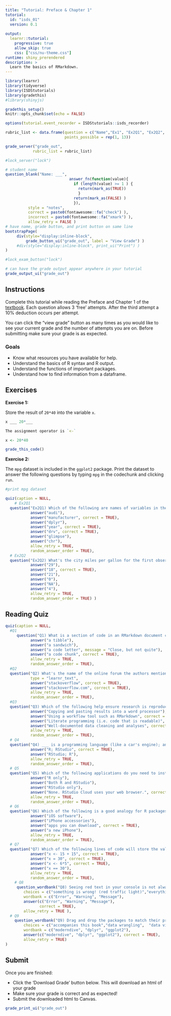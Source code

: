 ```yaml
---
title: "Tutorial: Preface & Chapter 1"
tutorial:
  id: "isds_01"
  version: 0.1
  
output:
  learnr::tutorial:
    progressive: true
    allow_skip: true
    css: ["css/nu-theme.css"]
runtime: shiny_prerendered
description: >
  Learn the basics of RMarkdown.
---
```


```r

library(learnr)
library(tidyverse)
library(ISDStutorials)
library(gradethis)
#library(shinyjs)

gradethis_setup()
knitr::opts_chunk$set(echo = FALSE)

options(tutorial.event_recorder = ISDStutorials::isds_recorder)

```

```r
rubric_list <- data.frame(question = c("Name","Ex1", "Ex2Q1", "Ex2Q2", "Q1", "Q2", "Q3", "Q4", "Q5", "Q6", "Q7", "Q8", "Q9"),
                          points_possible = rep(1, 13))

grade_server("grade_out", 
            rubric_list = rubric_list)

#lock_server("lock")
```

```r
# student name
question_blank("Name: ___",
                            answer_fn(function(value){
                              if (length(value) >= 1 ) {
                                return(mark_as(TRUE))
                                }
                              return(mark_as(FALSE) )
                              }),
          style = "notes",
          correct = paste0(fontawesome::fa("check") ),
          incorrect = paste0(fontawesome::fa("xmark") ),
          allow_retry = FALSE )
# have name, grade button, and print button on same line
bootstrapPage(
     div(style="display:inline-block",
         grade_button_ui("grade_out", label = "View Grade") )
     #div(style="display:inline-block", print_ui("Print") )
)

#lock_exam_button("lock")

# can have the grade output appear anywhere in your tutorial
grade_output_ui("grade_out")


```

## Instructions

Complete this tutorial while reading the Preface and Chapter 1 of the [textbook](https://nustat.github.io/intro-stat-data-sci/). Each question allows 3 'free' attempts. After the third attempt a 10% deduction occurs per attempt.

You can click the "view grade" button as many times as you would like to see your current grade and the number of attempts you are on. Before submitting make sure your grade is as expected.


### Goals

-   Know what resources you have available for help.
-   Understand the basics of R syntax and R output.
-   Understand the functions of important packages.
-   Understand how to find information from a dataframe.


## Exercises

**Exercise 1:**

Store the result of `20*40` into the variable `x`.

```r
x ___ 20*___
```

```r
The assignment operator is `<-`
```

```r
x <- 20*40
```

```r
grade_this_code()
```

**Exercise 2:**

The `mpg` dataset is included in the `ggplot2` package. Print the dataset to answer the following questions by typing `mpg` in the codechunk and clicking `run`.

```r
#print mpg dataset
```


```r
quiz(caption = NULL,
    # Ex2Q1
  question("Ex2Q1) Which of the following are names of variables in the mpg data frame?",
           answer("audi"),
           answer("manufacturer", correct = TRUE),
           answer("dplyr"),
           answer("year", correct = TRUE),
           answer("drv", correct = TRUE),
           answer("glimpse"),
           answer("chr"),
           allow_retry = TRUE,
           random_answer_order = TRUE), 
  # Ex2Q2
  question("Ex2Q2) What's the city miles per gallon for the first observation in the mpg dataframe?",
           answer("29"),
           answer("18", correct = TRUE),
           answer("21"),
           answer("0"),
           answer("NA"),
           answer("4"), 
           allow_retry = TRUE,
           random_answer_order = TRUE) )
```


## Reading Quiz

```r
quiz(caption = NULL,
  #Q1
     question("Q1) What is a section of code in an RMarkdown document called?",
           answer("a tibble"),
           answer("a sandwich"),
           answer("a code letter", message = "Close, but not quite"),
           answer("a code chunk", correct = TRUE),
           allow_retry = TRUE,
           random_answer_order = TRUE),
  #Q2
  question("Q2) What's the name of the online forum the authors mention with an extensive community of R users that you can consult for code troubleshooting?", 
           type = "learnr_text",
           answer("stackoverflow", correct = TRUE),
           answer("stackoverflow.com", correct = TRUE),
           allow_retry = TRUE,
           random_answer_order = TRUE),
  #Q3
  question("Q3) Which of the following help ensure research is reproducible? Select all that apply.",
           answer("Copying and pasting results into a word processor"),
           answer("Using a workflow tool such as RMarkdown", correct = TRUE),
           answer("Literate programming (i.e. code that is readable)", correct = TRUE),
           answer("Well-documented data cleaning and analyses", correct = TRUE),
           allow_retry = TRUE,
           random_answer_order = TRUE), 
  # Q4
  question("Q4) ___ is a programming language (like a car's engine); and ___ is an inintegrated development environment (like a car dashboard)",
           answer("R; RStudio", correct = TRUE),
           answer("RStudio; R"),
           allow_retry = TRUE,
           random_answer_order = TRUE),
  # Q5
  question("Q5) Which of the following applications do you need to install on your computer for this course?",
           answer("R only"),
           answer("Both R and RStudio"),
           answer("RStudio only"),
           answer("None. RStudio Cloud uses your web browser.", correct = TRUE),
           allow_retry = TRUE,
           random_answer_order = TRUE),
  # Q6
  question("Q6) Which of the following is a good analogy for R packages?",
           answer("iOS software"),
           answer("iPhone accessories"),
           answer("apps you can download", correct = TRUE),
           answer("a new iPhone"),
           allow_retry = TRUE,
           random_answer_order = TRUE),
  # Q7
  question("Q7) Which of the following lines of code will store the value 30 in the object x? Select all that apply.",
           answer("x <- 15 + 15", correct = TRUE),
           answer("x = 30", correct = TRUE),
           answer("x <- 6*5", correct = TRUE),
           answer("x == 30"),
           allow_retry = TRUE,
           random_answer_order = TRUE), 
    # Q8
     question_wordbank("Q8) Seeing red text in your console is not always bad. Drag and drop the three different types of feedback R givew with how they should be interpreted.",
        choices = c("something is wrong! (red traffic light)","everything is working fine, but watch out/pay attention (yellow traffic light)", "everything is working fine (green traffic light)"),
        wordbank = c("Error", "Warning", "Message"),
        answer(c("Error", "Warning", "Message"), 
               correct = TRUE), 
        allow_retry = TRUE ),
  # Q9
    question_wordbank("Q9) Drag and drop the packages to match their primary purpose",
        choices = c("accompanies this book","data wrangling",  "data visualization"),
        wordbank = c("moderndive", "dplyr", "ggplot2"),
        answer(c("moderndive", "dplyr", "ggplot2"), correct = TRUE), 
        allow_retry = TRUE)
)
```


## Submit

Once you are finished:

-   Click the 'Download Grade' button below. This will download an html of your grade
-   Make sure your grade is correct and as expected!
-   Submit the downloaded html to Canvas.

```r
grade_print_ui("grade_out")
```

